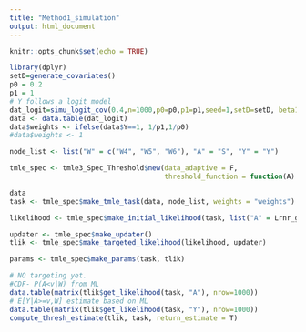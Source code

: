 ```yaml
---
title: "Method1_simulation"
output: html_document
---
```


```r
knitr::opts_chunk$set(echo = TRUE)
```

```r
library(dplyr)
setD=generate_covariates()
p0 = 0.2
p1 = 1
# Y follows a logit model
dat_logit=simu_logit_cov(0.4,n=1000,p0=p0,p1=p1,seed=1,setD=setD, beta1 = -1)
data <- data.table(dat_logit)
data$weights <- ifelse(data$Y==1, 1/p1,1/p0)
#data$weights <- 1
```


```r
node_list <- list("W" = c("W4", "W5", "W6"), "A" = "S", "Y" = "Y")

tmle_spec <- tmle3_Spec_Threshold$new(data_adaptive = F,
                                      threshold_function = function(A) {as.vector(quantile(A, seq(0.05, 0.90, length.out = 10)))})

data
task <- tmle_spec$make_tmle_task(data, node_list, weights = "weights")

```


```r
likelihood <- tmle_spec$make_initial_likelihood(task, list("A" = Lrnr_glm$new(), "A_learned" = NULL, "Y" = Lrnr_glm$new()))

updater <- tmle_spec$make_updater()
tlik <- tmle_spec$make_targeted_likelihood(likelihood, updater)

params <- tmle_spec$make_params(task, tlik)
```


```r
# NO targeting yet.
#CDF- P(A<v|W) from ML
data.table(matrix(tlik$get_likelihood(task, "A"), nrow=1000))
# E[Y|A>=v,W] estimate based on ML
data.table(matrix(tlik$get_likelihood(task, "Y"), nrow=1000))
compute_thresh_estimate(tlik, task, return_estimate = T)

```
